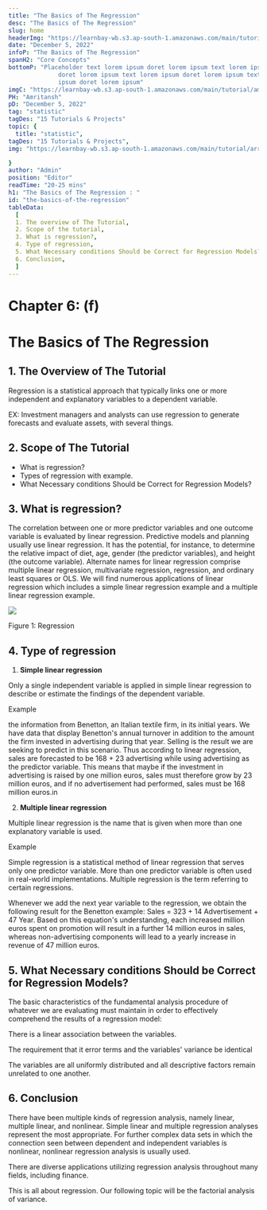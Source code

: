 ```yaml
---
title: "The Basics of The Regression"
desc: "The Basics of The Regression"
slug: home
headerImg: "https://learnbay-wb.s3.ap-south-1.amazonaws.com/main/tutorial/python.png"
date: "December 5, 2022"
infoP: "The Basics of The Regression"
spanH2: "Core Concepts"
bottomP: "Placeholder text lorem ipsum doret lorem ipsum text lorem ipsum
              doret lorem ipsum text lorem ipsum doret lorem ipsum text lorem
              ipsum doret lorem ipsum"
imgC: "https://learnbay-wb.s3.ap-south-1.amazonaws.com/main/tutorial/amritansh.png"
PH: "Amritansh"
pD: "December 5, 2022"
tag: "statistic"
tagDes: "15 Tutorials & Projects"
topic: {
  title: "statistic",
tagDes: "15 Tutorials & Projects",
img: "https://learnbay-wb.s3.ap-south-1.amazonaws.com/main/tutorial/arrow.png"

}
author: "Admin"
position: "Editor"
readTime: "20-25 mins"
h1: "The Basics of The Regression : "
id: "the-basics-of-the-regression"
tableData:
  [
  1. The overview of The Tutorial, 
  2. Scope of the tutorial,  
  3. What is regression?,  
  4. Type of regression, 
  5. What Necessary conditions Should be Correct for Regression Models?, 
  6. Conclusion,
  ]
---
```



# **Chapter 6: (f)**


# **The Basics of The Regression**


## 1. The Overview of The Tutorial

Regression is a statistical approach that typically links one or more independent and explanatory variables to a dependent variable.

EX: Investment managers and analysts can use regression to generate forecasts and evaluate assets, with several things.


## 2. Scope of The Tutorial



* What is regression?
* Types of regression with example.
* What Necessary conditions Should be Correct for Regression Models?


## 3. What is regression?

The correlation between one or more predictor variables and one outcome variable is evaluated by linear regression. Predictive models and planning usually use linear regression. It has the potential, for instance, to determine the relative impact of diet, age, gender (the predictor variables), and height (the outcome variable). Alternate names for linear regression comprise multiple linear regression, multivariate regression, regression, and ordinary least squares or OLS. We will find numerous applications of linear regression which includes a simple linear regression example and a multiple linear regression example.


<img src="https://learnbay-wb.s3.ap-south-1.amazonaws.com/main/tutorial/statistics/Regression+Analysis+Image.jpg"></img>


Figure 1: Regression


## 4. Type of regression



1. **Simple linear regression**

Only a single independent variable is applied in simple linear regression to describe or estimate the findings of the dependent variable.

Example

the information from Benetton, an Italian textile firm, in its initial years. We have data that display Benetton's annual turnover in addition to the amount the firm invested in advertising during that year. Selling is the result we are seeking to predict in this scenario. Thus according to linear regression, sales are forecasted to be 168 + 23 advertising while using advertising as the predictor variable. This means that maybe if the investment in advertising is raised by one million euros, sales must therefore grow by 23 million euros, and if no advertisement had performed, sales must be 168 million euros.in



2. **Multiple linear regression**

Multiple linear regression is the name that is given when more than one explanatory variable is used.

Example

Simple regression is a statistical method of linear regression that serves only one predictor variable. More than one predictor variable is often used in real-world implementations. Multiple regression is the term referring to certain regressions. 

Whenever we add the next year variable to the regression, we obtain the following result for the Benetton example: Sales = 323 + 14 Advertisement + 47 Year. Based on this equation's understanding, each increased million euros spent on promotion will result in a further 14 million euros in sales, whereas non-advertising components will lead to a yearly increase in revenue of 47 million euros.


## 5. What Necessary conditions Should be Correct for Regression Models?

The basic characteristics of the fundamental analysis procedure of whatever we are evaluating must maintain in order to effectively comprehend the results of a regression model:

There is a linear association between the variables.

The requirement that it error terms and the variables' variance be identical

The variables are all uniformly distributed and all descriptive factors remain unrelated to one another.


## 6. Conclusion

There have been multiple kinds of regression analysis, namely linear, multiple linear, and nonlinear. Simple linear and multiple regression analyses represent the most appropriate. For further complex data sets in which the connection seen between dependent and independent variables is nonlinear, nonlinear regression analysis is usually used.

There are diverse applications utilizing regression analysis throughout many fields, including finance.

This is all about regression. Our following topic will be the factorial analysis of variance.
